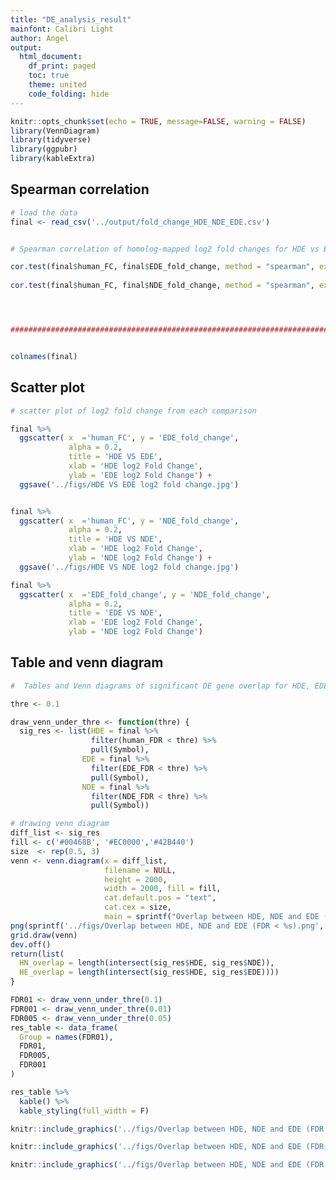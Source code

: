 ```yaml
---
title: "DE_analysis_result"
mainfont: Calibri Light 
author: Angel
output:
  html_document:
    df_print: paged
    toc: true
    theme: united
    code_folding: hide
---
```

```r
knitr::opts_chunk$set(echo = TRUE, message=FALSE, warning = FALSE)
library(VennDiagram)
library(tidyverse)
library(ggpubr)
library(kableExtra)
```

## Spearman correlation

```r
# load the data
final <- read_csv('../output/fold_change_HDE_NDE_EDE.csv')


# Spearman correlation of homolog-mapped log2 fold changes for HDE vs EDE and HDE vs NDE

cor.test(final$human_FC, final$EDE_fold_change, method = "spearman", exact=FALSE)
  
cor.test(final$human_FC, final$NDE_fold_change, method = "spearman", exact=FALSE)




########################################################################


colnames(final)
```

## Scatter plot

```r
# scatter plot of log2 fold change from each comparison

final %>%
  ggscatter( x  ='human_FC', y = 'EDE_fold_change',
             alpha = 0.2,
             title = 'HDE VS EDE', 
             xlab = 'HDE log2 Fold Change',
             ylab = 'EDE log2 Fold Change') +
  ggsave('../figs/HDE VS EDE log2 fold change.jpg')


final %>%
  ggscatter( x  ='human_FC', y = 'NDE_fold_change',
             alpha = 0.2,
             title = 'HDE VS NDE', 
             xlab = 'HDE log2 Fold Change',
             ylab = 'NDE log2 Fold Change') +
  ggsave('../figs/HDE VS NDE log2 fold change.jpg')

final %>%
  ggscatter( x  ='EDE_fold_change', y = 'NDE_fold_change',
             alpha = 0.2,
             title = 'EDE VS NDE', 
             xlab = 'EDE log2 Fold Change',
             ylab = 'NDE log2 Fold Change')
```

## Table and venn diagram

```r
#  Tables and Venn diagrams of significant DE gene overlap for HDE, EDE, and NDE for FDR levels 0.1, 0.05, and 0.01

thre <- 0.1

draw_venn_under_thre <- function(thre) {
  sig_res <- list(HDE = final %>%
                  filter(human_FDR < thre) %>%
                  pull(Symbol),
                EDE = final %>%
                  filter(EDE_FDR < thre) %>%
                  pull(Symbol),
                NDE = final %>%
                  filter(NDE_FDR < thre) %>%
                  pull(Symbol))

# drawing venn diagram
diff_list <- sig_res
fill <- c('#00468B', '#EC0000','#42B440')
size  <- rep(0.5, 3)
venn <- venn.diagram(x = diff_list, 
                     filename = NULL,
                     height = 2000,
                     width = 2000, fill = fill,
                     cat.default.pos = "text", 
                     cat.cex = size,
                     main = sprintf("Overlap between HDE, NDE and EDE (FDR < %s)", thre));
png(sprintf('../figs/Overlap between HDE, NDE and EDE (FDR < %s).png', thre), width = 4, height = 4, units = 'in', res = 300)
grid.draw(venn)
dev.off()
return(list(
  HN_overlap = length(intersect(sig_res$HDE, sig_res$NDE)),
  HE_overlap = length(intersect(sig_res$HDE, sig_res$EDE))))
}

FDR01 <- draw_venn_under_thre(0.1)
FDR001 <- draw_venn_under_thre(0.01)
FDR005 <- draw_venn_under_thre(0.05)
res_table <- data_frame(
  Group = names(FDR01),
  FDR01,
  FDR005,
  FDR001
)

res_table %>%
  kable() %>%
  kable_styling(full_width = F)
```

```r
knitr::include_graphics('../figs/Overlap between HDE, NDE and EDE (FDR < 0.1).png')
```
```r
knitr::include_graphics('../figs/Overlap between HDE, NDE and EDE (FDR < 0.05).png')
```

```r
knitr::include_graphics('../figs/Overlap between HDE, NDE and EDE (FDR < 0.01).png')
```
